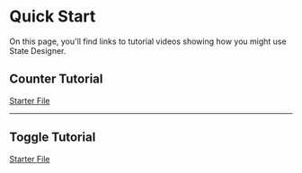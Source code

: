 # Quick Start

On this page, you'll find links to tutorial videos showing how you might use State Designer.

## Counter Tutorial

[Starter File](https://codesandbox.io/s/state-designer-counter-starter-u0g28)

<YouTubeEmbed id="maAZya9Klxs" />

---

## Toggle Tutorial

[Starter File](https://codesandbox.io/s/state-designer-counter-starter-u0g28)

<YouTubeEmbed id="hj-Oa0D7RaA" />
